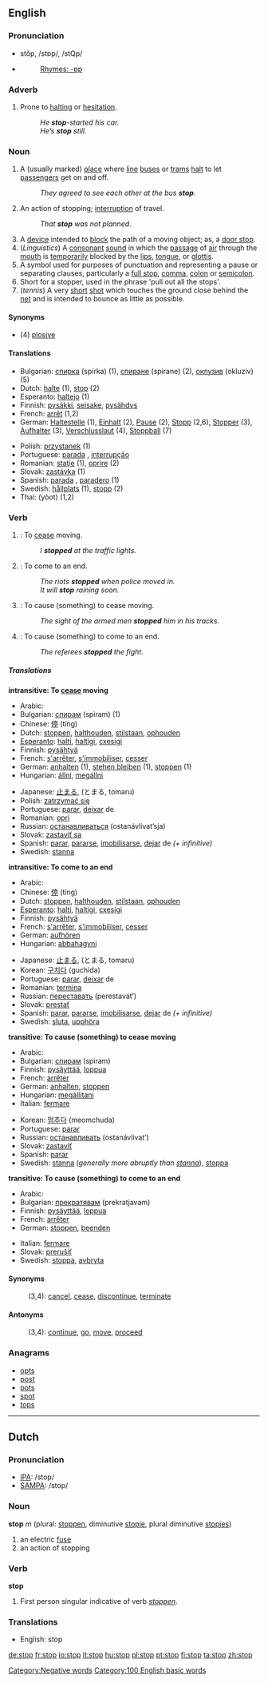 ==English==

{{rank|dress|degree|spoken|918|stop|moral|mighty|Hart}}

===Pronunciation===
*stŏp, /stɒp/, /stQp/
*{{audio|en-us-stop.ogg|Audio (US)}}
*:[[Rhymes:English:-ɒp|Rhymes: -ɒp]]

===Adverb===
{{en-ad2|'''stop'''|-|-}}
#{{notcomparable}} Prone to [[halt]]ing or [[hesitation]].
#:''He '''stop'''-started his car.''
#:''He’s '''stop''' still.''

===Noun===
{{en-noun|stop|stops}}

# A (usually marked) [[place]] where [[line]] [[bus]]es or [[tram]]s [[halt]] to let [[passenger]]s get on and off.
#:''They agreed to see each other at the bus '''stop'''.''
# An action of stopping; [[interruption]] of travel.
#:''That '''stop''' was not planned''.
# A [[device]] intended to [[block]] the path of a moving object; as, a [[door stop]].
# (''Linguistics'') A [[consonant]] [[sound]] in which the [[passage]] of [[air]] through the [[mouth]] is [[temporarily]] blocked by the [[lips]], [[tongue]], or [[glottis]].
# A symbol used for purposes of punctuation and representing a pause or separating clauses, particularly a [[full stop]], [[comma]], [[colon]] or [[semicolon]].
# Short for a stopper, used in the phrase 'pull out all the stops'.
# (''tennis'') A very [[short]] [[shot]] which touches the ground close behind the [[net]] and is intended to bounce as little as possible.

====Synonyms====
*(4) [[plosive]]

====Translations====
{{top}}
*Bulgarian: [[спирка]] (spirka) {{f}} (1), [[спиране]] (spirane) {{n}} (2), [[оклузив]] (okluziv) {{m}} (5)
*Dutch: [[halte]] {{f}} (1), [[stop]] {{m}} (2)
*Esperanto: [[haltejo]] (1)
*Finnish: [[pysäkki]], [[seisake]], [[pysähdys]]
*French: [[arrêt]] {{m}} (1,2)
*German: [[Haltestelle]] {{f}} (1), [[Einhalt]] {{m}} (2), [[Pause]] {{f}} (2), [[Stopp]] {{m}} (2,6), [[Stopper]] {{m}} (3), [[Aufhalter]] {{m}} (3), [[Verschlusslaut]] {{m}} (4), [[Stoppball]] {{m}} (7)
{{mid}}
*Polish: [[przystanek]] {{m}} (1)
*Portuguese: [[parada]] {{f}}, [[interrupção]] {{f}}
*Romanian: [[staţie]] {{f}} (1), [[oprire]] {{f}} (2)
*Slovak: [[zastávka]] {{f}} (1)
*Spanish: [[parada]] {{f}}, [[paradero]] {{m}} (1)
*Swedish: [[hållplats]] (1), [[stopp]] (2)
*Thai: {{THchar|[[หยุด]]}} (yòot) (1,2)
{{bottom}}

===Verb===
{{en-verb|stop|stops|stopped|stopping}}

# {{intransitive}}: To [[cease]] moving.
#: ''I '''stopped''' at the traffic lights.''
# {{intransitive}}: To come to an end.
#: ''The riots '''stopped''' when police moved in.''
#: ''It will '''stop''' raining soon.''
# {{transitive}}: To cause (something) to cease moving.
#: ''The sight of the armed men '''stopped''' him in his tracks.''
# {{transitive}}: To cause (something) to come to an end.
#: ''The referees '''stopped''' the fight.''

=====Translations=====
'''intransitive: To [[cease]] moving'''
{{top}}
*Arabic: {{ARchar|[[توقف]]}} {{Unicode|(tawáqqafa)}}
*Bulgarian: [[спирам]] (spiram) (1)
*Chinese: [[停]] (tíng)
*Dutch: [[stoppen]], [[halthouden]], [[stilstaan]], [[ophouden]]<!-- not verified -->
*[[Esperanto]]: [[halti]], [[haltigi]], [[cxesigi]] <!-- not verified -->
*Finnish: [[pysähtyä]]
*French: [[s'arrêter]], [[s'immobiliser]], [[cesser]] <!-- not verified -->
*German: [[anhalten]] (1), [[stehen bleiben]] (1), [[stoppen]] (1)
*Hungarian: [[állni]], [[megállni]]
{{mid}}
*Japanese: [[止まる]], (とまる, tomaru)
*Polish: [[zatrzymać się]]
*Portuguese: [[parar]], [[deixar]] de
*Romanian: [[opri]]
*Russian: [[останавливаться]] (ostanávlivat’sja)
*Slovak: [[zastaviť sa]]
*Spanish: [[parar]], [[pararse]], [[imobilisarse]], [[dejar]] de ''(+ infinitive)''
*Swedish: [[stanna]]
{{bottom}}

'''intransitive: To come to an end'''
{{top}}
*Arabic: {{ARchar|[[توقف]]}} {{Unicode|(tawáqqafa)}}
*Chinese: [[停]] (tíng)
*Dutch: [[stoppen]], [[halthouden]], [[stilstaan]], [[ophouden]] <!-- not verified -->
*[[Esperanto]]: [[halti]], [[haltigi]], [[cxesigi]] <!-- not verified -->
*Finnish: [[pysähtyä]]
*French: [[s'arrêter]], [[s'immobiliser]], [[cesser]] <!-- not verified -->
*German: [[aufhören]]
*Hungarian: [[abbahagyni]]
{{mid}}
*Japanese: [[止まる]], (とまる, tomaru)
*Korean: [[구치다]] (guchida)
*Portuguese: [[parar]], [[deixar]] de
*Romanian: [[termina]]
*Russian: [[переставать]] (perestavát’)
*Slovak: [[prestať]]
*Spanish: [[parar]], [[pararse]], [[imobilisarse]], [[dejar]] de ''(+ infinitive)''
*Swedish: [[sluta]], [[upphöra]]
{{bottom}}

'''transitive: To cause (something) to cease moving'''
{{top}}
*Arabic: {{ARchar|[[اوقف]]}} {{Unicode|(’áwqafa)}}
*Bulgarian: [[спирам]] (spiram)
*Finnish: [[pysäyttää]], [[loppua]]
*French: [[arrêter]]
*German: [[anhalten]], [[stoppen]]
*Hungarian: [[megállitani]]
*Italian: [[fermare]]
{{mid}}
*Korean: [[멈추다]] (meomchuda)
*Portuguese: [[parar]]
*Russian: [[останавливать]] (ostanávlivat’)
*Slovak: [[zastaviť]]
*Spanish: [[parar]]
*Swedish: [[stanna]] (''generally more abruptly than [[stanna]]''), [[stoppa]]
{{bottom}}

'''transitive: To cause (something) to come to an end'''
{{top}}
*Arabic: {{ARchar|[[اوقف]]}} {{Unicode|(’áwqafa)}}
*Bulgarian: [[прекратявам]] (prekratjavam)
*Finnish: [[pysäyttää]], [[loppua]]
*French: [[arrêter]]
*German: [[stoppen]], [[beenden]]
{{mid}}
*Italian: [[fermare]]
*Slovak: [[prerušiť]]
*Swedish: [[stoppa]], [[avbryta]]
{{bottom}}

====Synonyms====
:(3,4): [[cancel]], [[cease]], [[discontinue]], [[terminate]]

====Antonyms====
:(3,4): [[continue]], [[go]], [[move]], [[proceed]]

===Anagrams===
*[[opts]]
*[[post]]
*[[pots]]
*[[spot]]
*[[tops]]


----

==Dutch==

===Pronunciation===
*[[w:IPA|IPA]]: /stop/
*[[w:SAMPA|SAMPA]]: /stop/

===Noun===
'''stop''' ''m'' (plural: [[stoppen]], diminutive [[stopje]], plural diminutive [[stopjes]])

# an electric [[fuse]]
# an action of stopping

===Verb===
'''stop'''

# First person singular indicative of verb ''[[stoppen]]''.

===Translations===
*English: stop

[[Category:Negative words]]
[[Category:100 English basic words]]

[[de:stop]]
[[fr:stop]]
[[io:stop]]
[[it:stop]]
[[hu:stop]]
[[pl:stop]]
[[pt:stop]]
[[fi:stop]]
[[ta:stop]]
[[zh:stop]]